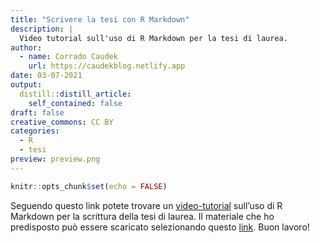 ```yaml
---
title: "Scrivere la tesi con R Markdown"
description: |
  Video tutorial sull'uso di R Markdown per la tesi di laurea.
author:
  - name: Corrado Caudek
    url: https://caudekblog.netlify.app
date: 03-07-2021
output:
  distill::distill_article:
    self_contained: false
draft: false
creative_commons: CC BY
categories:
  - R
  - tesi
preview: preview.png
---
```



```r
knitr::opts_chunk$set(echo = FALSE)
```

Seguendo questo link potete trovare un [video-tutorial](https://drive.google.com/file/d/1rdcVgjB3Pv3NQcC2pO1Cew5rX6BnE69H/view?usp=sharing) sull'uso di R Markdown per la scrittura della tesi di laurea. Il materiale che ho predisposto può essere scaricato selezionando questo [link](https://drive.google.com/file/d/1wDrCDQEAX5ZtROl3Uyz1E0nR5KSiyv6m/view?usp=sharing). Buon lavoro!



